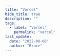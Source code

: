 ```yaml
---
title: "Vercel"
hide_title: true
description: ""
tags:
  - label: "Vercel"
    permalink: "vercel"
last_update:
  date: "2022-08-08"
  author: "Bruce"
---
```



<FeatureIcon src={vercel} title="Vercel" />
<LinkList
  data={[
    {
      title: "项目配置",
      link: "/docs/vercel/project-configuration",
      src: vercel,
    },
  ]}
/>
